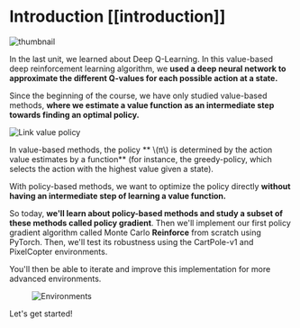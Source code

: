 # Introduction [[introduction]]

  <img src="https://huggingface.co/datasets/huggingface-deep-rl-course/course-images/resolve/main/en/unit6/thumbnail.png" alt="thumbnail"/>

In the last unit, we learned about Deep Q-Learning. In this value-based deep reinforcement learning algorithm, we **used a deep neural network to approximate the different Q-values for each possible action at a state.**

Since the beginning of the course, we have only studied value-based methods, **where we estimate a value function as an intermediate step towards finding an optimal policy.**

<img src="https://huggingface.co/datasets/huggingface-deep-rl-course/course-images/resolve/main/en/unit3/link-value-policy.jpg" alt="Link value policy" />

In value-based methods, the policy ** \\(π\\) is determined by the action value estimates by a function** (for instance, the greedy-policy, which selects the action with the highest value given a state).

With policy-based methods, we want to optimize the policy directly **without having an intermediate step of learning a value function.**

So today, **we'll learn about policy-based methods and study a subset of these methods called policy gradient**. Then we'll implement our first policy gradient algorithm called Monte Carlo **Reinforce** from scratch using PyTorch.
Then, we'll test its robustness using the CartPole-v1 and PixelCopter environments.

You'll then be able to iterate and improve this implementation for more advanced environments.

<figure class="image table text-center m-0 w-full">
  <img src="https://huggingface.co/datasets/huggingface-deep-rl-course/course-images/resolve/main/en/unit6/envs.gif" alt="Environments"/>
</figure>

Let's get started!
